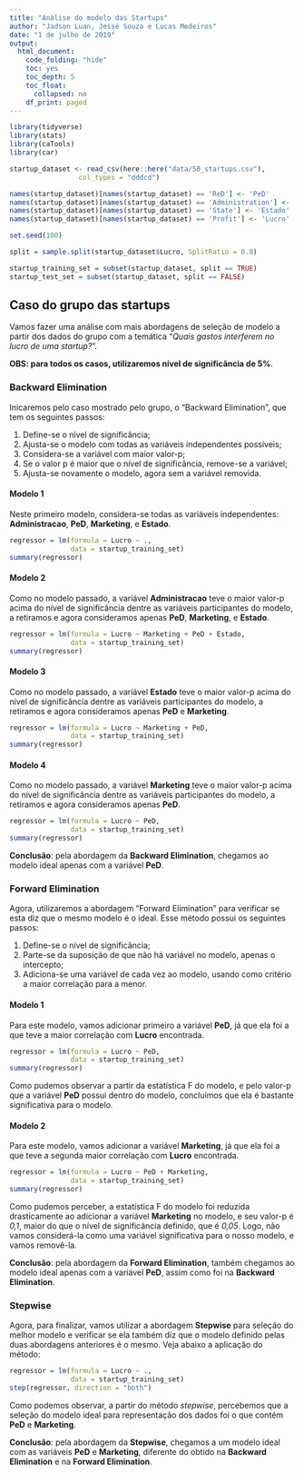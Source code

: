 ```yaml
---
title: "Análise do modelo das Startups"
author: "Jadson Luan, Jessé Souza e Lucas Medeiros"
date: "1 de julho de 2019"
output: 
  html_document:
    code_folding: "hide"
    toc: yes
    toc_depth: 5
    toc_float:
      collapsed: no
    df_print: paged
---
```


```r
library(tidyverse)
library(stats)
library(caTools)
library(car)

startup_dataset <- read_csv(here::here("data/50_startups.csv"),
                 col_types = "dddcd")

names(startup_dataset)[names(startup_dataset) == 'ReD'] <- 'PeD'
names(startup_dataset)[names(startup_dataset) == 'Administration'] <- 'Administracao'
names(startup_dataset)[names(startup_dataset) == 'State'] <- 'Estado'
names(startup_dataset)[names(startup_dataset) == 'Profit'] <- 'Lucro'

set.seed(100)

split = sample.split(startup_dataset$Lucro, SplitRatio = 0.8)

startup_training_set = subset(startup_dataset, split == TRUE)
startup_test_set = subset(startup_dataset, split == FALSE)
```

## Caso do grupo das startups

Vamos fazer uma análise com mais abordagens de seleção de modelo a partir dos dados do grupo com a temática "*Quais gastos interferem no lucro de uma startup?*".

**OBS: para todos os casos, utilizaremos nível de significância de 5%**.

### Backward Elimination

Inicaremos pelo caso mostrado pelo grupo, o "Backward Elimination", que tem os seguintes passos:

1) Define-se o nível de significância;
2) Ajusta-se o modelo com todas as variáveis independentes possíveis;
3) Considera-se a variável com maior valor-p;
4) Se o valor p é maior que o nível de significância, remove-se a variável; 
5) Ajusta-se novamente o modelo, agora sem a variável removida.

#### Modelo 1

Neste primeiro modelo, considera-se todas as variáveis independentes: **Administracao**, **PeD**, **Marketing**, e **Estado**.

```r
regressor = lm(formula = Lucro ~ .,
               data = startup_training_set)
summary(regressor)
```

#### Modelo 2

Como no modelo passado, a variável **Administracao** teve o maior valor-p acima do nível de significância dentre as variáveis participantes do modelo, a retiramos e agora consideramos apenas **PeD**, **Marketing**, e **Estado**.

```r
regressor = lm(formula = Lucro ~ Marketing + PeD + Estado,
               data = startup_training_set)
summary(regressor)
```

#### Modelo 3

Como no modelo passado, a variável **Estado** teve o maior valor-p acima do nível de significância dentre as variáveis participantes do modelo, a retiramos e agora consideramos apenas **PeD** e **Marketing**.

```r
regressor = lm(formula = Lucro ~ Marketing + PeD,
               data = startup_training_set)
summary(regressor)
```

#### Modelo 4

Como no modelo passado, a variável **Marketing** teve o maior valor-p acima do nível de significância dentre as variáveis participantes do modelo, a retiramos e agora consideramos apenas **PeD**.

```r
regressor = lm(formula = Lucro ~ PeD,
               data = startup_training_set)
summary(regressor)
```

**Conclusão**: pela abordagem da **Backward Elimination**, chegamos ao modelo ideal apenas com a variável **PeD**.

### Forward Elimination

Agora, utilizaremos a abordagem "Forward Elimination" para verificar se esta diz que o mesmo modelo é o ideal. Esse método possui os seguintes passos:

1) Define-se o nível de significância;
2) Parte-se da suposição de que não há variável no modelo, apenas o intercepto;
3) Adiciona-se uma variável de cada vez ao modelo, usando como critério a maior correlação para a menor.

#### Modelo 1

Para este modelo, vamos adicionar primeiro a variável **PeD**, já que ela foi a que teve a maior correlação com **Lucro** encontrada.

```r
regressor = lm(formula = Lucro ~ PeD,
               data = startup_training_set)
summary(regressor)
```

Como pudemos observar a partir da estatística F do modelo, e pelo valor-p que a variável **PeD** possui dentro do modelo, concluímos que ela é bastante significativa para o modelo.

#### Modelo 2

Para este modelo, vamos adicionar a variável **Marketing**, já que ela foi a que teve a segunda maior correlação com **Lucro** encontrada.

```r
regressor = lm(formula = Lucro ~ PeD + Marketing,
               data = startup_training_set)
summary(regressor)
```

Como pudemos perceber, a estatística F do modelo foi reduzida drasticamente ao adicionar a variável **Marketing** no modelo, e seu valor-p é *0,1*, maior do que o nível de significância definido, que é *0,05*. Logo, não vamos considerá-la como uma variável significativa para o nosso modelo, e vamos removê-la.

**Conclusão**: pela abordagem da **Forward Elimination**, também chegamos ao modelo ideal apenas com a variável **PeD**, assim como foi na **Backward Elimination**.

### Stepwise

Agora, para finalizar, vamos utilizar a abordagem **Stepwise** para seleção do melhor modelo e verificar se ela também diz que o modelo definido pelas duas abordagens anteriores é o mesmo. Veja abaixo a aplicação do método:

```r
regressor = lm(formula = Lucro ~ .,
               data = startup_training_set)
step(regressor, direction = "both")
```

Como podemos observar, a partir do método *stepwise*, percebemos que a seleção do modelo ideal para representação dos dados foi o que contém **PeD** e **Marketing**.

**Conclusão**: pela abordagem da **Stepwise**, chegamos a um modelo ideal com as variáveis **PeD** e **Marketing**, diferente do obtido na **Backward Elimination** e na **Forward Elimination**.